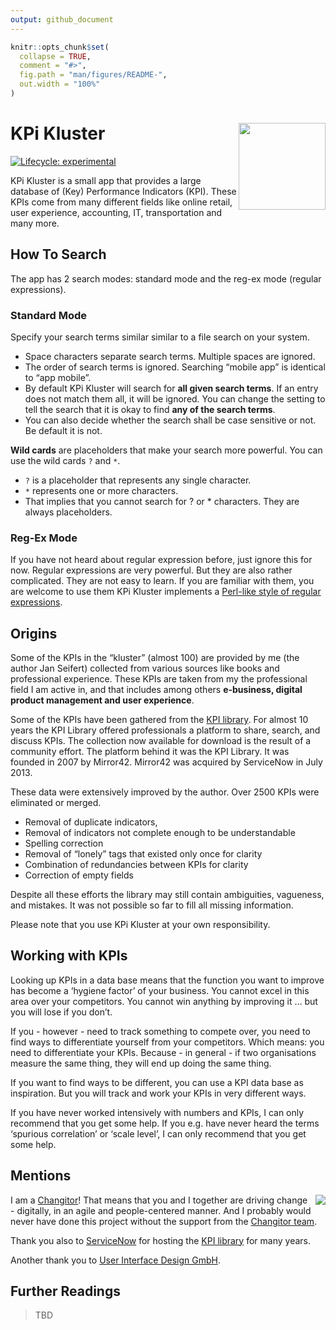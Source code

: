 ```yaml
---
output: github_document
---
```


<!-- README.md is generated from README.Rmd. Please edit that file -->

```r
knitr::opts_chunk$set(
  collapse = TRUE,
  comment = "#>",
  fig.path = "man/figures/README-",
  out.width = "100%"
)
```

# KPi Kluster <img src="man/figures/logo_kpi.svg" align="right" height="139" />

<!-- badges: start -->
[![Lifecycle: experimental](https://img.shields.io/badge/lifecycle-experimental-orange.svg)](https://lifecycle.r-lib.org/articles/stages.html#experimental)
<!-- badges: end -->


KPi Kluster is a small app that provides a large database of (Key) Performance Indicators (KPI). These KPIs come from many different fields like online retail, user experience, accounting, IT, transportation and many more.


## How To Search

The app has 2 search modes: standard mode and the reg-ex mode (regular expressions). 

### Standard Mode

Specify your search terms similar similar to a file search on your system.

* Space characters separate search terms. Multiple spaces are ignored.
* The order of search terms is ignored. Searching "mobile app" is identical to "app mobile".
* By default KPi Kluster will search for **all given search terms**. If an entry does not match them all, it will be ignored. You can change the setting to tell the search that it is okay to find **any of the search terms**.
* You can also decide whether the search shall be case sensitive or not. Be default it is not.


**Wild cards** are placeholders that make your search more powerful. You can use the wild cards `?` and `*`.

* `?` is a placeholder that represents any single character. 
* `*` represents one or more characters.
* That implies that you cannot search for ? or * characters. They are always placeholders.


### Reg-Ex Mode

If you have not heard about regular expression before,  just ignore this for now. Regular expressions are very powerful. But they are also rather complicated. They are not easy to learn. If you are familiar with them, you are welcome to use them KPi Kluster implements a [Perl-like style of regular expressions](https://search.r-project.org/R/refmans/base/html/regex.html).



## Origins

Some of the KPIs in the "kluster" (almost 100) are provided by me (the author Jan Seifert) collected from various sources like books and professional experience. These KPIs are taken from my the professional field I am active in, and that includes among others **e-business, digital product management and user experience**.

Some of the KPIs have been gathered from the [KPI library](http://www.kpilibrary.com/). For almost 10 years the KPI Library offered professionals a platform to share, search, and discuss KPIs. The collection now available for download is the result of a community effort. The platform behind it was the KPI Library. It was founded in 2007 by Mirror42. Mirror42 was acquired by ServiceNow in July 2013.

These data were extensively improved by the author. Over 2500 KPIs were eliminated or merged.

* Removal of duplicate indicators,
* Removal of indicators not complete enough to be understandable
* Spelling correction
* Removal of "lonely" tags that existed only once for clarity
* Combination of redundancies between KPIs for clarity
* Correction of empty fields

Despite all these efforts the library may still contain ambiguities, vagueness, and mistakes. It was not possible so far to fill all missing information.

Please note that you use KPi Kluster at your own responsibility.


## Working with KPIs

Looking up KPIs in a data base means that the function you want to improve has become a 'hygiene factor' of your business. You cannot excel in this area over your competitors. You cannot win anything by improving it ... but you will lose if you don't.

If you - however - need to track something to compete over, you need to find ways to differentiate yourself from your competitors. Which means: you need to differentiate your KPIs. Because - in general - if two organisations measure the same thing, they will end up doing the same thing.

If you want to find ways to be different, you can use a KPI data base as inspiration. But you will track and work your KPIs in very different ways.

If you have never worked intensively with numbers and KPIs, I can only recommend that you get some help. If you e.g. have never heard the terms 'spurious correlation' or 'scale level', I can only recommend that you get some help.


## Mentions

<img src="www/changitors.webp" align="right" />

I am a [Changitor](https://www.changitors.com/en)! That means that you and I together are driving change - digitally, in an agile and people-centered manner. And I probably would never have done this project without the support from the [Changitor team](https://www.changitors.com/en). 

Thank you also to [ServiceNow](https://www.servicenow.com) for hosting the [KPI library](http://www.kpilibrary.com/) for many years.

Another thank you to [User Interface Design GmbH](https://www.uid.com).


## Further Readings

> TBD

